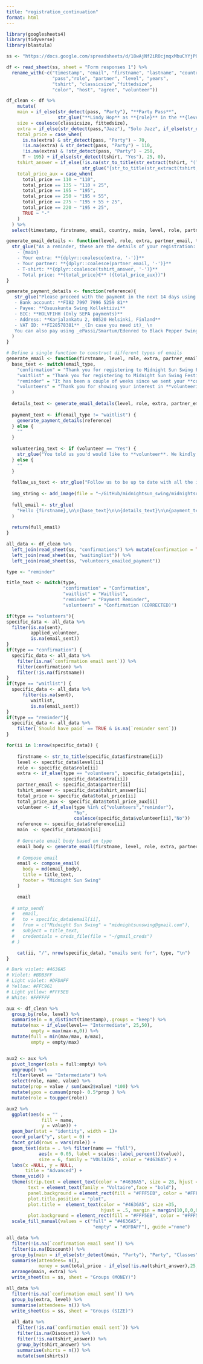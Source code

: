 ```yaml
---
title: "registration_continuation"
format: html
---
```


```r
library(googlesheets4)
library(tidyverse)
library(blastula)

ss <- "https://docs.google.com/spreadsheets/d/18wAjNf2iROcjmqxMbuCYYjPOIsXcY4FxOzKBwyR_ZqU/edit#gid=1969315070"

df <- read_sheet(ss, sheet = "Form responses 1") %>%
  rename_with(~c("timestamp", "email", "firstname", "lastname", "country",
                 "pass","role", "partner", "level", "years",
                 "tshirt", "classicsize","fittedsize", 
                 "color", "host", "agree", "volunteer"))
```


```r
df_clean <- df %>% 
    mutate(
    main = if_else(str_detect(pass, "Party"), "**Party Pass**",
                   str_glue("**Lindy Hop** as **{role}** in the **{level}** level")),
    size = coalesce(classicsize, fittedsize),
    extra = if_else(str_detect(pass,"Jazz"), "Solo Jazz", if_else(str_detect(pass, "Blues"), "Blues", NA)),
    total_price = case_when(
      is.na(extra) & str_detect(pass, "Party") ~ 70,
      !is.na(extra) & str_detect(pass, "Party") ~ 110,
      !is.na(extra) & !str_detect(pass, "Party") ~ 250,
      T ~ 195) + if_else(str_detect(tshirt, "Yes"), 25, 0),
    tshirt_answer = if_else(!is.na(str_to_title(str_extract(tshirt, "(?<= - ).*(?= -)"))),
                            str_glue("{str_to_title(str_extract(tshirt, '(?<= - ).*(?= -)'))}, {size} size in {color}"), NA),
    total_price_aux = case_when(
      total_price == 110 ~ "110",
      total_price == 135 ~ "110 + 25",
      total_price == 195 ~ "195",
      total_price == 250 ~ "195 + 55",
      total_price == 275 ~ "195 + 55 + 25",
      total_price == 220 ~ "195 + 25",
      TRUE ~ "-"
    )
  ) %>%
  select(timestamp, firstname, email, country, main, level, role, partner, extra, tshirt_answer, total_price, total_price_aux, volunteer)
```

```r
generate_email_details <- function(level, role, extra, partner_email, tshirt_answer, total_price, total_price_aux, main) {
  str_glue("As a reminder, these are the details of your registration:
    - {main} 
    - Your extra: **{dplyr::coalesce(extra, '-')}**
    - Your partner: **{dplyr::coalesce(partner_email, '-')}**
    - T-shirt: **{dplyr::coalesce(tshirt_answer, '-')}**
    - Total price: **{total_price}€** ({total_price_aux})")
}

generate_payment_details <- function(reference){
   str_glue("Please proceed with the payment in the next 14 days using the code **{reference}** in the reference message. You can pay by SEPA bank transfer to the following account:
   - Bank account: **FI82 7997 7996 5259 81**
   - Payee: **Osuuskunta Swing Kollektiivi**
   - BIC: **HOLVFIHH (Only SEPA payments)**
   - Address: **Karjalankatu 2, 00520 Helsinki, Finland**
   - VAT ID: **FI28578381** _(In case you need it)_ \n
   You can also pay using _ePassi/Smartum/Edenred to Black Pepper Swing_ (Send us a screenshot in that case, please)."
  )
}

# Define a single function to construct different types of emails
generate_email <- function(firstname, level, role, extra, partner_email, tshirt_answer, total_price, total_price_aux, volunteer, reference, email_type, main) {
  base_text <- switch(email_type,
    "confirmation" = "Thank you for registering to Midnight Sun Swing Festival. We are happy to **confirm** your spot for it!",
    "waitlist" = "Thank you for registering to Midnight Sun Swing Festival. We are sad to inform you that **you are currently on the waiting list**",
    "reminder" = "It has been a couple of weeks since we sent your **confirmation to the festival** but we still haven't received your payment (or we haven't seen it in our system). \n\nWe kindly ask you to proceed with the payment as soon as possible. It will help us a lot with the organisation of the event :)\n\nIf you have paid in the last few days, it could be that we still have not registered the payment, but if you have paid already long time ago, **please send us a screenshot of the payment as we might have missed it (and apologies for that!)**",
    "volunteers" = "Thank you for showing your interest in **volunteering** at the Midnight Sun Swing Festival. There was more than 20 people who offered their help and we have now contacted and agreed with a few of you. Thanks! \n\n We will reach to some of you again in case we need more help, but for now we kindly ask you to proceed normally with the payment (if you haven't done so already)"
  )
  
  details_text <- generate_email_details(level, role, extra, partner_email, tshirt_answer, total_price, total_price_aux, main)
  
  payment_text <- if(email_type != "waitlist") {
    generate_payment_details(reference)
  } else {
    ""
  }
  
  volunteering_text <- if (volunteer == "Yes") {
    str_glue("You told us you'd would like to **volunteer**. We kindly ask you to **hold your payment for now** until we figure out all the details about volunteers. You will receive a separate email regarding that topic in the coming days where we can discuss about the opportunities.\n\n_(Your spot is confirmed nevertheless and the registration is binding regardless of finding or not a volunteering spot for you. You will receive an email with the final payment amount.)")
  } else {
    ""
  }
  
  follow_us_text <- str_glue("Follow us to be up to date with all the information about Midnight Sun Swing Festival in the [Website](https://www.midnightsunswing.fi/) // [Instagram](https://www.instagram.com/midnightsun_swing/) // [Facebook](https://fb.me/e/OjFPPrO4)\n\nSchedule details will be sent closer to the start of the festival but be ready to have classes on Friday afternoon")
  
  img_string <- add_image(file = "~/GitHub/midnightsun_swing/midnightsunswing.jpeg")
  
  full_email <- str_glue(
    "Hello {firstname},\n\n{base_text}\n\n{details_text}\n\n{payment_text}\n\n{volunteering_text}\n\n{follow_us_text}\n\nSee you soon in Helsinki!\n{img_string}"
  )
  
  return(full_email)
}
```

```r
all_data <- df_clean %>% 
  left_join(read_sheet(ss, "confirmations") %>% mutate(confirmation = TRUE)) %>% 
  left_join(read_sheet(ss, "waitinglist")) %>% 
  left_join(read_sheet(ss, "volunteers_emailed_payment"))

type <- "reminder"

title_text <- switch(type,
                     "confirmation" = "Confirmation",
                     "waitlist" = "Waitlist",
                     "reminder" = "Payment Reminder",
                     "volunteers" = "Confirmation (CORRECTED)")

if(type == "volunteers"){
specific_data <- all_data %>% 
  filter(is.na(sent), 
         applied_volunteer, 
         is.na(email_sent))
} 
if(type == "confirmation") {
  specific_data <- all_data %>% 
    filter(is.na(`confirmation email sent`)) %>% 
    filter(confirmation) %>% 
    filter(!is.na(firstname))
}
if(type == "waitlist") {
  specific_data <- all_data %>% 
      filter(is.na(sent), 
         waitlist, 
         is.na(email_sent))
}
if(type == "reminder"){
  specific_data <- all_data %>% 
    filter(`Should have paid` == TRUE & is.na(`reminder sent`))
}
```


```r
for(ii in 1:nrow(specific_data)) {
    
    firstname <- str_to_title(specific_data$firstname[ii])
    level <- specific_data$level[ii]
    role <- specific_data$role[ii]
    extra <- if_else(type == "volunteers", specific_data$gets[ii],
                     specific_data$extra[ii])
    partner_email <- specific_data$partner[ii]
    tshirt_answer <- specific_data$tshirt_answer[ii]
    total_price <- specific_data$total_price[ii]
    total_price_aux <- specific_data$total_price_aux[ii]
    volunteer <- if_else(type %in% c("volunteers","reminder"), 
                         "No",
                         coalesce(specific_data$volunteer[ii],"No"))
    reference <- specific_data$reference[ii]
    main  <- specific_data$main[ii]
    
    # Generate email body based on type
    email_body <- generate_email(firstname, level, role, extra, partner_email, tshirt_answer, total_price, total_price_aux, volunteer, reference, type, main)
    
    # Compose email
    email <- compose_email(
      body = md(email_body),
      title = title_text,
      footer = "Midnight Sun Swing"
    )

    email
    
  # smtp_send(
  #   email,
  #   to = specific_data$email[ii],
  #   from = c("Midnight Sun Swing" = "midnightsunswing@gmail.com"),
  #   subject = title_text,
  #   credentials = creds_file(file = "~/gmail_creds")
  # )

    cat(ii, "/", nrow(specific_data), "emails sent for", type, "\n")
}
```


```r

# Dark violet: #4636A5
# Violet: #BDB3FF
# Light violet: #DFDAFF
# Yellow: #FFC961
# Light yellow: #FFF5EB
# White: #FFFFFF

aux <- df_clean %>% 
  group_by(role, level) %>% 
  summarise(n = n_distinct(timestamp),.groups = "keep") %>% 
  mutate(max = if_else(level== "Intermediate", 25,50),
         empty = max(max-n,0)) %>% 
  mutate(full = min(max/max, n/max),
         empty = empty/max)


aux2 <- aux %>%
  pivot_longer(cols = full:empty) %>% 
  ungroup() %>% 
  filter(level == "Intermediate") %>% 
  select(role, name, value) %>% 
  mutate(prop = value / sum(aux2$value) *100) %>% 
  mutate(ypos = cumsum(prop)- 0.5*prop ) %>% 
  mutate(role = toupper(role))

aux2 %>%
  ggplot(aes(x = "" ,
             fill = name,
             y = value)) +
  geom_bar(stat = "identity", width = 1)+
  coord_polar("y", start = 0) +
  facet_grid(rows = vars(role)) +
  geom_text(data = . %>% filter(name == "full"),
            aes(x = 0.05, label = scales::label_percent()(value)), 
            size = 6, family = "VOLTAIRE", color = "#4636A5") +
  labs(x =NULL, y = NULL, 
       title = "Advanced") +
  theme_void() +
  theme(strip.text = element_text(color = "#4636A5", size = 28, hjust = 0),
        text = element_text(family = "Voltaire",face = "bold"),
        panel.background = element_rect(fill = "#FFF5EB", color = "#FFF5EB"),
        plot.title.position = "plot",
        plot.title =  element_text(color = "#4636A5", size =35,
                                   hjust = .5, margin = margin(10,0,0,0)),
        plot.background = element_rect(fill = "#FFF5EB", color = "#FFF5EB")) +
  scale_fill_manual(values = c("full" = "#4636A5",
                                "empty" = "#DFDAFF"), guide ="none")
```

```r
all_data %>% 
  filter(!is.na(`confirmation email sent`)) %>% 
  filter(is.na(Discount)) %>%
  group_by(main = if_else(str_detect(main, "Party"), "Party", "Classes"), extra, level) %>% 
  summarise(attendees= n(),
            money = sum(total_price - if_else(!is.na(tshirt_answer),25,0))) %>% 
  arrange(main, extra) %>% 
  write_sheet(ss = ss, sheet = "Groups (MONEY)")

all_data %>% 
  filter(!is.na(`confirmation email sent`)) %>% 
  group_by(extra, level) %>% 
  summarise(attendees= n()) %>% 
  write_sheet(ss = ss, sheet = "Groups (SIZE)")
  
  all_data %>% 
    filter(!is.na(`confirmation email sent`)) %>% 
    filter(is.na(Discount)) %>%
    filter(!is.na(tshirt_answer)) %>% 
    group_by(tshirt_answer) %>% 
    summarise(shirts = n()) %>% 
    mutate(sum(shirts))
  
```


